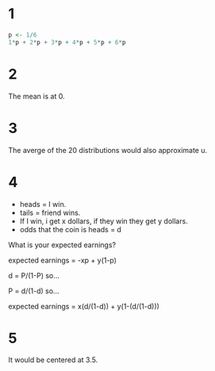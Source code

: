 # 1
```r
p <- 1/6
1*p + 2*p + 3*p + 4*p + 5*p + 6*p
```

# 2
The mean is at 0.

# 3
The averge of the 20 distributions would also approximate u.

# 4
- heads = I win. 
- tails = friend wins.
- If I win, i get x dollars, if they win they get y dollars.
- odds that the coin is heads = d

What is your expected earnings?

expected earnings = -xp + y(1-p)

d = P/(1-P) so...

P = d/(1-d) so...


expected earnings =  x(d/(1-d)) + y(1-(d/(1-d)))

# 5
It would be centered at 3.5.


